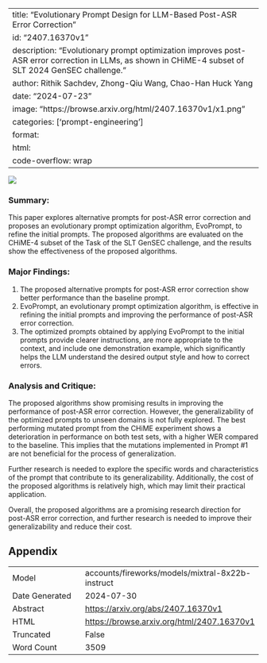 
---
title: "Evolutionary Prompt Design for LLM-Based Post-ASR Error Correction"
id: "2407.16370v1"
description: "Evolutionary prompt optimization improves post-ASR error correction in LLMs, as shown in CHiME-4 subset of SLT 2024 GenSEC challenge."
author: Rithik Sachdev, Zhong-Qiu Wang, Chao-Han Huck Yang
date: "2024-07-23"
image: "https://browse.arxiv.org/html/2407.16370v1/x1.png"
categories: ['prompt-engineering']
format:
  html:
    code-overflow: wrap
---

![](https://browse.arxiv.org/html/2407.16370v1/x1.png)

### Summary:

This paper explores alternative prompts for post-ASR error correction and proposes an evolutionary prompt optimization algorithm, EvoPrompt, to refine the initial prompts. The proposed algorithms are evaluated on the CHiME-4 subset of the Task of the SLT GenSEC challenge, and the results show the effectiveness of the proposed algorithms.

### Major Findings:

1. The proposed alternative prompts for post-ASR error correction show better performance than the baseline prompt.
2. EvoPrompt, an evolutionary prompt optimization algorithm, is effective in refining the initial prompts and improving the performance of post-ASR error correction.
3. The optimized prompts obtained by applying EvoPrompt to the initial prompts provide clearer instructions, are more appropriate to the context, and include one demonstration example, which significantly helps the LLM understand the desired output style and how to correct errors.

### Analysis and Critique:

The proposed algorithms show promising results in improving the performance of post-ASR error correction. However, the generalizability of the optimized prompts to unseen domains is not fully explored. The best performing mutated prompt from the CHiME experiment shows a deterioration in performance on both test sets, with a higher WER compared to the baseline. This implies that the mutations implemented in Prompt #1 are not beneficial for the process of generalization.

Further research is needed to explore the specific words and characteristics of the prompt that contribute to its generalizability. Additionally, the cost of the proposed algorithms is relatively high, which may limit their practical application.

Overall, the proposed algorithms are a promising research direction for post-ASR error correction, and further research is needed to improve their generalizability and reduce their cost.

## Appendix

|          |          |
|----------|----------|
| Model     | accounts/fireworks/models/mixtral-8x22b-instruct       |
| Date Generated     | 2024-07-30       |
| Abstract | [https://arxiv.org/abs/2407.16370v1](https://arxiv.org/abs/2407.16370v1)        |
| HTML     | [https://browse.arxiv.org/html/2407.16370v1](https://browse.arxiv.org/html/2407.16370v1)       |
| Truncated       | False       |
| Word Count       | 3509       |